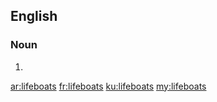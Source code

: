 ==English==

===Noun===
{{head|en|plural}}

# {{plural of|lifeboat|lang=en|nocat=1}}

[[ar:lifeboats]]
[[fr:lifeboats]]
[[ku:lifeboats]]
[[my:lifeboats]]